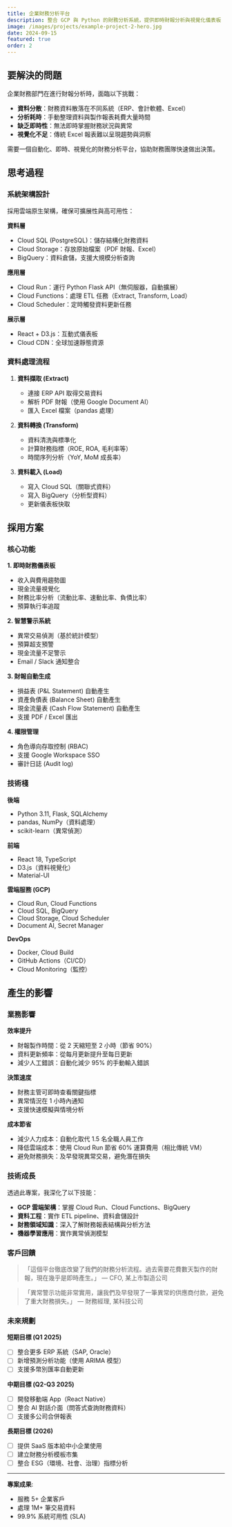 ```yaml
---
title: 企業財務分析平台
description: 整合 GCP 與 Python 的財務分析系統，提供即時財報分析與視覺化儀表板
image: /images/projects/example-project-2-hero.jpg
date: 2024-09-15
featured: true
order: 2
---
```


## 要解決的問題

企業財務部門在進行財報分析時，面臨以下挑戰：

- **資料分散**：財務資料散落在不同系統（ERP、會計軟體、Excel）
- **分析耗時**：手動整理資料與製作報表耗費大量時間
- **缺乏即時性**：無法即時掌握財務狀況與異常
- **視覺化不足**：傳統 Excel 報表難以呈現趨勢與洞察

需要一個自動化、即時、視覺化的財務分析平台，協助財務團隊快速做出決策。

## 思考過程

### 系統架構設計

採用雲端原生架構，確保可擴展性與高可用性：

**資料層**

- Cloud SQL (PostgreSQL)：儲存結構化財務資料
- Cloud Storage：存放原始檔案（PDF 財報、Excel）
- BigQuery：資料倉儲，支援大規模分析查詢

**應用層**

- Cloud Run：運行 Python Flask API（無伺服器，自動擴展）
- Cloud Functions：處理 ETL 任務（Extract, Transform, Load）
- Cloud Scheduler：定時觸發資料更新任務

**展示層**

- React + D3.js：互動式儀表板
- Cloud CDN：全球加速靜態資源

### 資料處理流程

1. **資料擷取 (Extract)**
   - 連接 ERP API 取得交易資料
   - 解析 PDF 財報（使用 Google Document AI）
   - 匯入 Excel 檔案（pandas 處理）

2. **資料轉換 (Transform)**
   - 資料清洗與標準化
   - 計算財務指標（ROE, ROA, 毛利率等）
   - 時間序列分析（YoY, MoM 成長率）

3. **資料載入 (Load)**
   - 寫入 Cloud SQL（關聯式資料）
   - 寫入 BigQuery（分析型資料）
   - 更新儀表板快取

## 採用方案

### 核心功能

**1. 即時財務儀表板**

- 收入與費用趨勢圖
- 現金流量視覺化
- 財務比率分析（流動比率、速動比率、負債比率）
- 預算執行率追蹤

**2. 智慧警示系統**

- 異常交易偵測（基於統計模型）
- 預算超支預警
- 現金流量不足警示
- Email / Slack 通知整合

**3. 財報自動生成**

- 損益表 (P&L Statement) 自動產生
- 資產負債表 (Balance Sheet) 自動產生
- 現金流量表 (Cash Flow Statement) 自動產生
- 支援 PDF / Excel 匯出

**4. 權限管理**

- 角色導向存取控制 (RBAC)
- 支援 Google Workspace SSO
- 審計日誌 (Audit log)

### 技術棧

**後端**

- Python 3.11, Flask, SQLAlchemy
- pandas, NumPy（資料處理）
- scikit-learn（異常偵測）

**前端**

- React 18, TypeScript
- D3.js（資料視覺化）
- Material-UI

**雲端服務 (GCP)**

- Cloud Run, Cloud Functions
- Cloud SQL, BigQuery
- Cloud Storage, Cloud Scheduler
- Document AI, Secret Manager

**DevOps**

- Docker, Cloud Build
- GitHub Actions（CI/CD）
- Cloud Monitoring（監控）

## 產生的影響

### 業務影響

**效率提升**

- 財報製作時間：從 2 天縮短至 2 小時（節省 90%）
- 資料更新頻率：從每月更新提升至每日更新
- 減少人工錯誤：自動化減少 95% 的手動輸入錯誤

**決策速度**

- 財務主管可即時查看關鍵指標
- 異常情況在 1 小時內通知
- 支援快速模擬與情境分析

**成本節省**

- 減少人力成本：自動化取代 1.5 名全職人員工作
- 降低雲端成本：使用 Cloud Run 節省 60% 運算費用（相比傳統 VM）
- 避免財務損失：及早發現異常交易，避免潛在損失

### 技術成長

透過此專案，我深化了以下技能：

- **GCP 雲端架構**：掌握 Cloud Run、Cloud Functions、BigQuery
- **資料工程**：實作 ETL pipeline、資料倉儲設計
- **財務領域知識**：深入了解財務報表結構與分析方法
- **機器學習應用**：實作異常偵測模型

### 客戶回饋

> 「這個平台徹底改變了我們的財務分析流程。過去需要花費數天製作的財報，現在幾乎是即時產生。」
> — CFO, 某上市製造公司

> 「異常警示功能非常實用，讓我們及早發現了一筆異常的供應商付款，避免了重大財務損失。」
> — 財務經理, 某科技公司

### 未來規劃

**短期目標 (Q1 2025)**

- [ ] 整合更多 ERP 系統（SAP, Oracle）
- [ ] 新增預測分析功能（使用 ARIMA 模型）
- [ ] 支援多幣別匯率自動更新

**中期目標 (Q2-Q3 2025)**

- [ ] 開發移動端 App（React Native）
- [ ] 整合 AI 對話介面（問答式查詢財務資料）
- [ ] 支援多公司合併報表

**長期目標 (2026)**

- [ ] 提供 SaaS 版本給中小企業使用
- [ ] 建立財務分析模板市集
- [ ] 整合 ESG（環境、社會、治理）指標分析

---

**專案成果**:

- 服務 5+ 企業客戶
- 處理 1M+ 筆交易資料
- 99.9% 系統可用性 (SLA)
